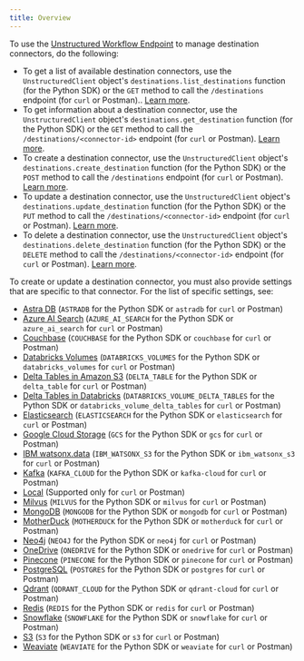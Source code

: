 ```yaml
---
title: Overview
---
```



<FirstTimeAPIDestinationConnector />

To use the [Unstructured Workflow Endpoint](/api-reference/workflow/overview) to manage destination connectors, do the following:

- To get a list of available destination connectors, use the `UnstructuredClient` object's `destinations.list_destinations` function (for the Python SDK) or 
  the `GET` method to call the `/destinations` endpoint (for `curl` or Postman).. [Learn more](/api-reference/workflow/overview#list-destination-connectors).
- To get information about a destination connector, use the `UnstructuredClient` object's `destinations.get_destination` function (for the Python SDK) or 
  the `GET` method to call the `/destinations/<connector-id>` endpoint (for `curl` or Postman). [Learn more](/api-reference/workflow/overview#get-a-destination-connector).
- To create a destination connector, use the `UnstructuredClient` object's `destinations.create_destination` function (for the Python SDK) or 
  the `POST` method to call the `/destinations` endpoint (for `curl` or Postman). [Learn more](/api-reference/workflow/overview#create-a-destination-connector).
- To update a destination connector, use the `UnstructuredClient` object's `destinations.update_destination` function (for the Python SDK) or 
  the `PUT` method to call the `/destinations/<connector-id>` endpoint (for `curl` or Postman). [Learn more](/api-reference/workflow/overview#update-a-destination-connector).
- To delete a destination connector, use the `UnstructuredClient` object's `destinations.delete_destination` function (for the Python SDK) or 
  the `DELETE` method to call the `/destinations/<connector-id>` endpoint (for `curl` or Postman). [Learn more](/api-reference/workflow/overview#delete-a-destination-connector). 

To create or update a destination connector, you must also provide settings that are specific to that connector. 
For the list of specific settings, see:

- [Astra DB](/api-reference/workflow/destinations/astradb) (`ASTRADB` for the Python SDK or `astradb` for `curl` or Postman)
- [Azure AI Search](/api-reference/workflow/destinations/azure-ai-search) (`AZURE_AI_SEARCH` for the Python SDK or `azure_ai_search` for `curl` or Postman)
- [Couchbase](/api-reference/workflow/destinations/couchbase) (`COUCHBASE` for the Python SDK or `couchbase` for `curl` or Postman)
- [Databricks Volumes](/api-reference/workflow/destinations/databricks-volumes) (`DATABRICKS_VOLUMES` for the Python SDK or `databricks_volumes` for `curl` or Postman)
- [Delta Tables in Amazon S3](/api-reference/workflow/destinations/delta-table) (`DELTA_TABLE` for the Python SDK or `delta_table` for `curl` or Postman)
- [Delta Tables in Databricks](/api-reference/workflow/destinations/databricks-delta-table) (`DATABRICKS_VOLUME_DELTA_TABLES` for the Python SDK or `databricks_volume_delta_tables` for `curl` or Postman)
- [Elasticsearch](/api-reference/workflow/destinations/elasticsearch) (`ELASTICSEARCH` for the Python SDK or `elasticsearch` for `curl` or Postman)
- [Google Cloud Storage](/api-reference/workflow/destinations/google-cloud) (`GCS` for the Python SDK or `gcs` for `curl` or Postman)
- [IBM watsonx.data](/api-reference/workflow/destinations/ibm-watsonxdata) (`IBM_WATSONX_S3` for the Python SDK or `ibm_watsonx_s3` for `curl` or Postman)
- [Kafka](/api-reference/workflow/destinations/kafka) (`KAFKA_CLOUD` for the Python SDK or `kafka-cloud` for `curl` or Postman)
- [Local](/api-reference/workflow/destinations/local) (Supported only for `curl` or Postman)
- [Milvus](/api-reference/workflow/destinations/milvus) (`MILVUS` for the Python SDK or `milvus` for `curl` or Postman)
- [MongoDB](/api-reference/workflow/destinations/mongodb) (`MONGODB` for the Python SDK or `mongodb` for `curl` or Postman)
- [MotherDuck](/api-reference/workflow/destinations/motherduck) (`MOTHERDUCK` for the Python SDK or `motherduck` for `curl` or Postman)
- [Neo4j](/api-reference/workflow/destinations/neo4j) (`NEO4J` for the Python SDK or `neo4j` for `curl` or Postman)
- [OneDrive](/api-reference/workflow/destinations/onedrive) (`ONEDRIVE` for the Python SDK or `onedrive` for `curl` or Postman)
- [Pinecone](/api-reference/workflow/destinations/pinecone) (`PINECONE` for the Python SDK or `pinecone` for `curl` or Postman)
- [PostgreSQL](/api-reference/workflow/destinations/postgresql) (`POSTGRES` for the Python SDK or `postgres` for `curl` or Postman)
- [Qdrant](/api-reference/workflow/destinations/qdrant) (`QDRANT_CLOUD` for the Python SDK or `qdrant-cloud` for `curl` or Postman)
- [Redis](/api-reference/workflow/destinations/redis) (`REDIS` for the Python SDK or `redis` for `curl` or Postman)
- [Snowflake](/api-reference/workflow/destinations/snowflake) (`SNOWFLAKE` for the Python SDK or `snowflake` for `curl` or Postman)
- [S3](/api-reference/workflow/destinations/s3) (`S3` for the Python SDK or `s3` for `curl` or Postman)
- [Weaviate](/api-reference/workflow/destinations/weaviate) (`WEAVIATE` for the Python SDK or `weaviate` for `curl` or Postman)

